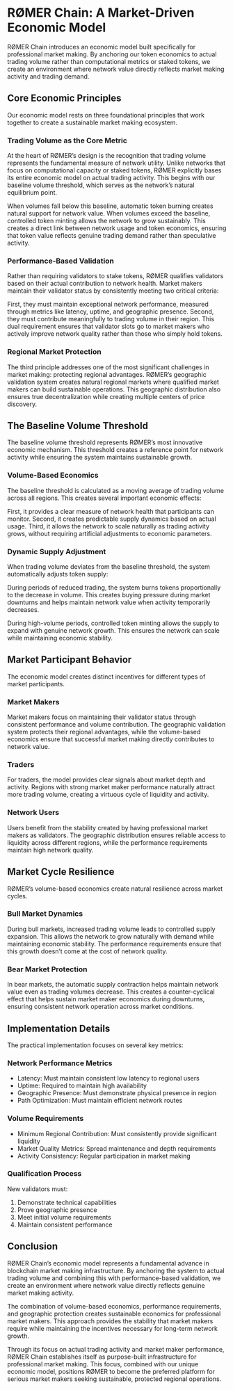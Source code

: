 # RØMER Chain: A Market-Driven Economic Model

RØMER Chain introduces an economic model built specifically for professional market making. By anchoring our token economics to actual trading volume rather than computational metrics or staked tokens, we create an environment where network value directly reflects market making activity and trading demand.

## Core Economic Principles

Our economic model rests on three foundational principles that work together to create a sustainable market making ecosystem.

### Trading Volume as the Core Metric

At the heart of RØMER's design is the recognition that trading volume represents the fundamental measure of network utility. Unlike networks that focus on computational capacity or staked tokens, RØMER explicitly bases its entire economic model on actual trading activity. This begins with our baseline volume threshold, which serves as the network's natural equilibrium point.

When volumes fall below this baseline, automatic token burning creates natural support for network value. When volumes exceed the baseline, controlled token minting allows the network to grow sustainably. This creates a direct link between network usage and token economics, ensuring that token value reflects genuine trading demand rather than speculative activity.

### Performance-Based Validation

Rather than requiring validators to stake tokens, RØMER qualifies validators based on their actual contribution to network health. Market makers maintain their validator status by consistently meeting two critical criteria:

First, they must maintain exceptional network performance, measured through metrics like latency, uptime, and geographic presence. Second, they must contribute meaningfully to trading volume in their region. This dual requirement ensures that validator slots go to market makers who actively improve network quality rather than those who simply hold tokens.

### Regional Market Protection

The third principle addresses one of the most significant challenges in market making: protecting regional advantages. RØMER's geographic validation system creates natural regional markets where qualified market makers can build sustainable operations. This geographic distribution also ensures true decentralization while creating multiple centers of price discovery.

## The Baseline Volume Threshold

The baseline volume threshold represents RØMER's most innovative economic mechanism. This threshold creates a reference point for network activity while ensuring the system maintains sustainable growth.

### Volume-Based Economics

The baseline threshold is calculated as a moving average of trading volume across all regions. This creates several important economic effects:

First, it provides a clear measure of network health that participants can monitor. Second, it creates predictable supply dynamics based on actual usage. Third, it allows the network to scale naturally as trading activity grows, without requiring artificial adjustments to economic parameters.

### Dynamic Supply Adjustment

When trading volume deviates from the baseline threshold, the system automatically adjusts token supply:

During periods of reduced trading, the system burns tokens proportionally to the decrease in volume. This creates buying pressure during market downturns and helps maintain network value when activity temporarily decreases.

During high-volume periods, controlled token minting allows the supply to expand with genuine network growth. This ensures the network can scale while maintaining economic stability.

## Market Participant Behavior

The economic model creates distinct incentives for different types of market participants.

### Market Makers
Market makers focus on maintaining their validator status through consistent performance and volume contribution. The geographic validation system protects their regional advantages, while the volume-based economics ensure that successful market making directly contributes to network value.

### Traders
For traders, the model provides clear signals about market depth and activity. Regions with strong market maker performance naturally attract more trading volume, creating a virtuous cycle of liquidity and activity.

### Network Users
Users benefit from the stability created by having professional market makers as validators. The geographic distribution ensures reliable access to liquidity across different regions, while the performance requirements maintain high network quality.

## Market Cycle Resilience

RØMER's volume-based economics create natural resilience across market cycles.

### Bull Market Dynamics
During bull markets, increased trading volume leads to controlled supply expansion. This allows the network to grow naturally with demand while maintaining economic stability. The performance requirements ensure that this growth doesn't come at the cost of network quality.

### Bear Market Protection
In bear markets, the automatic supply contraction helps maintain network value even as trading volumes decrease. This creates a counter-cyclical effect that helps sustain market maker economics during downturns, ensuring consistent network operation across market conditions.

## Implementation Details

The practical implementation focuses on several key metrics:

### Network Performance Metrics

- Latency: Must maintain consistent low latency to regional users
- Uptime: Required to maintain high availability
- Geographic Presence: Must demonstrate physical presence in region
- Path Optimization: Must maintain efficient network routes

### Volume Requirements

- Minimum Regional Contribution: Must consistently provide significant liquidity
- Market Quality Metrics: Spread maintenance and depth requirements
- Activity Consistency: Regular participation in market making

### Qualification Process
New validators must:

1. Demonstrate technical capabilities
2. Prove geographic presence
3. Meet initial volume requirements
4. Maintain consistent performance

## Conclusion

RØMER Chain's economic model represents a fundamental advance in blockchain market making infrastructure. By anchoring the system to actual trading volume and combining this with performance-based validation, we create an environment where network value directly reflects genuine market making activity.

The combination of volume-based economics, performance requirements, and geographic protection creates sustainable economics for professional market makers. This approach provides the stability that market makers require while maintaining the incentives necessary for long-term network growth.

Through its focus on actual trading activity and market maker performance, RØMER Chain establishes itself as purpose-built infrastructure for professional market making. This focus, combined with our unique economic model, positions RØMER to become the preferred platform for serious market makers seeking sustainable, protected regional operations.